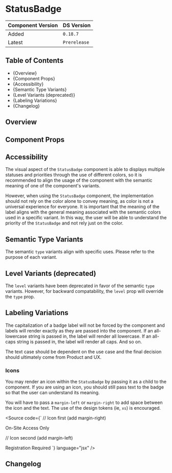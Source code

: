 

<Meta of={StatusBadgeStories} />

# StatusBadge

| Component Version | DS Version   |
| ----------------- | ------------ |
| Added             | `0.18.7`     |
| Latest            | `Prerelease` |

## Table of Contents

- {<Link href="#overview" target="_self">Overview</Link>}
- {<Link href="#component-props" target="_self">Component Props</Link>}
- {<Link href="#accessibility" target="_self">Accessibility</Link>}
- {<Link href="#semantic-type-variants" target="_self">Semantic Type Variants</Link>}
- {<Link href="#level-variants-deprecated" target="_self">Level Variants (deprecated)</Link>}
- {<Link href="#labeling-variations" target="_self">Labeling Variations</Link>}
- {<Link href="#changelog" target="_self">Changelog</Link>}

## Overview

<Description of={StatusBadgeStories} />

## Component Props

<Canvas of={StatusBadgeStories.WithControls} />

<ArgTypes of={StatusBadgeStories.WithControls} />

## Accessibility

The visual aspect of the `StatusBadge` component is able to displays multiple
statuses and priorities through the use of different colors, so it is
recommended to align the usage of the component with the semantic meaning of one
of the component's variants. 

However, when using the `StatusBadge` component, the implementation should not
rely on the color alone to convey meaning, as color is not a universal
experience for everyone. It is important that the meaning of the label aligns
with the general meaning associated with the semantic colors used in a specific
variant. In this way, the user will be able to understand the priority of the
`StatusBadge` and not rely just on the color.

## Semantic Type Variants

The semantic `type` variants align with specific uses. Please refer to the
purpose of each variant.

<Canvas of={StatusBadgeStories.TypeVariants} />

## Level Variants (deprecated)

The `level` variants have been deprecated in favor of the semantic `type`
variants. However, for backward compatability, the `level` prop will override
the `type` prop.

<Canvas of={StatusBadgeStories.LevelVariants} />

## Labeling Variations

The capitalization of a badge label will not be forced by the component and
labels will render exactly as they are passed into the component. If an
all-lowercase string is passed in, the label will render all lowercase. If an
all-caps string is passed in, the label will render all caps. And so on.

The text case should be dependent on the use case and the final decision should
ultimately come from Product and UX.

<Canvas of={StatusBadgeStories.LabelingVariations} />

### Icons

You may render an icon within the `StatusBadge` by passing it as a child to the component.
If you are using an icon, you should still pass text to the badge so that the user can
understand its meaning.

You will have to pass a `margin-left` or `margin-right` to add space
between the icon and the text. The use of the design tokens (ie, `xs`) is encouraged.

<Canvas of={StatusBadgeStories.Icons} />

<Source
  code={`
// Icon first (add margin-right)

<StatusBadge level="high">
  <Icon color="brand.primary" mr="xs" name="errorFilled" size="medium" />
  On-Site Access Only
</StatusBadge>

// Icon second (add margin-left)

<StatusBadge level="low">
  Registration Required
  <Icon color="ui.black" ml="xs" name="actionIdentityFilled" size="medium" />
</StatusBadge>
`} language="jsx" />

## Changelog

<ComponentChangelogTable changelogData={changelogData} />
